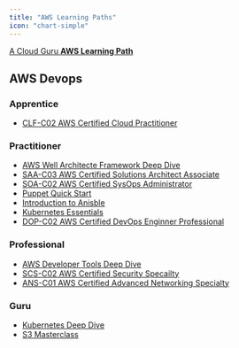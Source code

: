 ```yaml
---
title: "AWS Learning Paths"
icon: "chart-simple"
---
```


<Icon icon="aws" size={64} />

[A Cloud Guru **AWS Learning Path**](https://go.acloudguru.com/rs/194-UHP-609/images/Cert-Guide-AWS-2020.pdf)

## AWS Devops

### Apprentice

- [CLF-C02 AWS Certified Cloud Practitioner](/aws/clf-c02-aws-certified-cloud-practitioner)

### Practitioner

- [AWS Well Architecte Framework Deep Dive](/aws/aws-well-architected-framework-deep-dive)
- [SAA-C03 AWS Certified Solutions Architect Associate](/aws/saa-c03-aws-certified-solutions-architect-assoicate)
- [SOA-C02 AWS Certified SysOps Administrator](/aws/soa-c02-aws-certified-sysops-administrator)
- [Puppet Quick Start](/aws/puppet-quick-start)
- [Introduction to Anisble](/aws/introduction-to-ansible)
- [Kubernetes Essentials](/aws/kubernetes-essentials)
- [DOP-C02 AWS Certified DevOps Enginner Professional](/aws/dop-c02-aws-certified-devops-engineer-professional)

### Professional

- [AWS Developer Tools Deep Dive](/aws/aws-developer-tools-deep-dive)
- [SCS-C02 AWS Certified Security Specailty](/aws/scs-c02-aws-certified-security-specialty)
- [ANS-C01 AWS Certified Advanced Networking Specialty](ans-c01-aws-certified-advanced-networking-specialty)

### Guru

- [Kubernetes Deep Dive](/aws/kubernetes-deep-dive)
- [S3 Masterclass](/aws/s3-masterclass)
